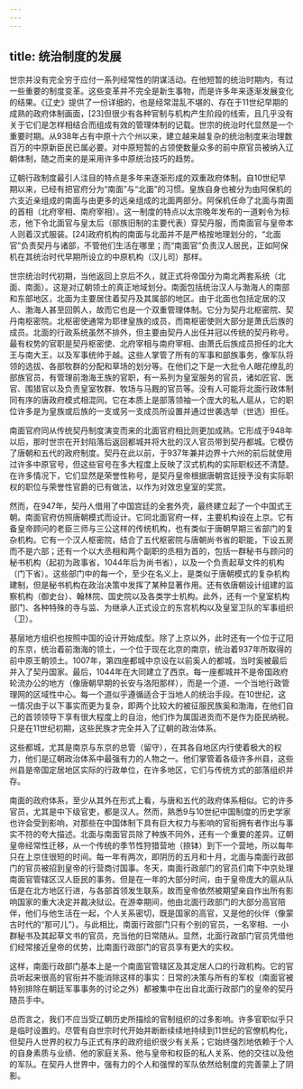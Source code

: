 ```yaml
---
---
---
```

title: 统治制度的发展
---



世宗并没有完全穷于应付一系列经常性的阴谋活动。在他短暂的统治时期内，有过一些重要的制度变革。这些变革并不完全是新生事物，而是许多年来逐渐发展变化的结果。《辽史》提供了一份详细的，也是经常混乱不堪的、存在于11世纪早期的成熟的政府体制画面，[23]但很少有各种官制与机构产生阶段的线索，且几乎没有关于它们是怎样相结合而组成有效的管理体制的记载。世宗的统治时代显然是一个重要时期。从938年占有中原十六个州以来，建立越来越复杂的统治制度来治理数百万的中原新臣民已属必要。对中原短暂的占领使数量众多的前中原官员被纳入辽朝体制，随之而来的是采用许多中原统治技巧的趋势。

辽朝行政制度最引人注目的特点是多年来逐渐形成的双重政府体制。自10世纪早期以来，已经有把官府分为“南面”与“北面”的习惯。皇族自身也被分为由阿保机的六支近亲组成的南面与由更多的远亲组成的北面两部分。阿保机任命了北面与南面的首相（北府宰相、南府宰相）。这一制度的特点以太宗晚年发布的一道剌令为标志，他下令北面官与皇太后（部族旧制的主要代表）穿契丹服，而南面官与皇帝本人则着汉式服装。[24]政府机构的南面与北面并不是严格按地理划分的，“北面官”负责契丹与诸部，不管他们生活在哪里；而“南面官”负责汉人居民，正如阿保机在其统治时代早期所设立的中原机构（汉儿司）那样。

世宗统治时代初期，当他返回上京后不久，就正式将帝国分为南北两套系统（北面、南面）。这是对辽朝领土的真正地域划分。南面包括统治汉人与渤海人的南部和东部地区，北面为主要居住着契丹及其属部的地区。由于北面也包括定居的汉人、渤海人甚至回鹘人，故而它也是一个双重管理体制。它分为契丹北枢密院、契丹南枢密院。北枢密使通常为耶律皇族的成员，而南枢密使则大部分是萧氏后族的成员。北面的行政系统虽然不排外，但主要由契丹人出任并冠以传统的契丹称号。最有权势的官职是契丹枢密使、北府宰相与南府宰相、由萧氏后族成员担任的北大王与南大王，以及军事统帅于越。这些人掌管了所有的军事和部族事务，像军队将领的选拔、各部牧群的分配和草场的划分等。在他们之下是一大批令人眼花缭乱的部族官员，有管理前渤海王族的官职，有一系列为皇室服务的官员，诸如匠官、医官、围猎官以及负责皇室牧群、牧场与马厩的官员等。没有人可能将北面行政体制同有序的唐政府模式相混同。它在本质上是部落领袖一个庞大的私人扈从，它的职位许多是为皇族或后族的一支或另一支成员所设置并通过世袭选举（世选）担任。

南面官府同从传统契丹制度演变而来的北面官府相比则更加成熟。它形成于948年以后，那时世宗在开封陷落后返回都城并将大批的汉人官员带到契丹都城。它模仿了唐朝和五代的政府制度。契丹在此以前，于937年兼并边界十六州的前后就使用过许多中原官号，但这些官号在多大程度上反映了汉式机构的实际职权还不清楚。在许多情况下，它们显然是荣誉性称号，是契丹皇帝根据唐朝宫廷授予没有实际职权的职位与荣誉性官爵的已有做法，以作为对效忠皇室的奖赏。

然而，在947年，契丹人借用了中国宫廷的全套外壳，最终建立起了一个中国式王朝。南面官府仿照唐朝模式而设计。它同北面官府一样，主要机构设在上京。它有备皇帝顾问的老臣三师与三公这样的传统机构，也有类似于唐朝早期三省部门的复杂机构。它有一个汉人枢密院，结合了五代枢密院与唐朝尚书省的职能，下设五房而不是六部；还有一个以大丞相和两个副职的丞相为首的，包括一群秘书与顾问的秘书机构（起初为政事省，1044年后为尚书省），以及一个负责起草文件的机构（门下省）。这些部门中的每一个，至少在名义上，是类似于唐朝模式的复杂机构建制，但是秘书机构在政治决策中发挥了某种显著作用。还有依唐朝设计组建的监察机构（御史台）、翰林院、国史院以及各类学士机构。此外，还有一个皇室机构部门、各种特殊的寺与监、为继承人正式设立的东宫机构以及皇室卫队的军事组织（卫）。

基层地方组织也按照中国的设计开始成型。除了上京以外，此时还有一个位于辽阳的东京，统治着前渤海的领土，一个位于现在北京的南京，统治着937年所取得的前中原王朝领土。1007年，第四座都城中京设在以前奚人的都城，当时奚被最后并入了契丹国家。最后，1044年在大同建立了西京。每一座都城并不是帝国政府轮流办公的地方（像唐朝早期的长安与洛阳那样），而是一个道、一个当地行政管理网的区域性中心。每一个道似乎遵循适合于当地人的统治手段。在10世纪，这一情况由于以下事实而更为复杂，即两个比较大的被征服民族奚和渤海，在他们自己的首领领导下享有很大程度上的自治，他们作为属国进贡而不是作为臣民纳税。只是在11世纪初期，这些民族才完全并入了辽朝的政治体系。

这些都城，尤其是南京与东京的总管（留守），在其各自地区内行使着极大的权力，他们是辽朝政治体系中最强有力的人物之一。他们掌管着各级许多州县，这些州县是帝国定居地区实际的行政单位，在许多地区，它们与传统方式的部落组织并存。

南面的政府体系，至少从其外在形式上看，与唐和五代的政府体系相似。它的许多官员，尤其是中下级官吏，都是汉人。然而，熟悉9与10世纪中国制度的历史学家也许会受到影响，对那些在中国体制下具有巨大权力与影响的官衔拥有者作出与事实不符的夸大描述。北面与南面官员除了种族不同外，还有一个重要的差异。辽朝皇帝经常性迁移，从一个传统的季节性狩猎营地（捺钵）到下一个营地，所以每年只在上京住很短的时间。每一年有两次，即阴历的五月和十月，北面与南面行政部门的官员被招到皇帝的行营商讨国事。冬天，南面行政部门的官员们南下中京处理南面官管辖区汉人臣民的事务。但是在一年的大部分时间，由于皇帝庞大的扈从队伍是在北方地区行进，与各部首领发生联系，故而皇帝依然被期望亲自作出所有影响国家的重大决定并裁决狱讼。在游幸期间，他由北面行政部门的大部分高官陪伴，他们与他生活在一起，个人关系密切，既是国家的高官，又是他的伙伴（像蒙古时代的“那可儿”）。与此相比，南面行政部门只有个别的官员，一名宰相、一小群秘书及其起草文书的官员，充当他的日常随从。显然，北面行政部门官员凭借他们经常接近皇帝的优势，比南面行政部门的官员享有更大的实权。

这样，南面行政部门基本上是一个南面官管辖区及其定居人口的行政机构。它的官员听起来很高的官衔并不能消除这样的事实：日常的决策与所有的军权（南面官被特别排除在朝廷军事事务的讨论之外）都被集中在出自北面行政部门的皇帝的契丹随员手中。

总而言之，我们不应当受辽朝历史所描绘的官制组织的过多影响。许多官职似乎只是临时设置的。尽管有自世宗时代开始并断断续续地持续到11世纪的官僚机构化，但契丹人世界的权力与正式有序的政府组织很少有关系；它始终强烈地依赖于个人的自身素质与业绩、他的家庭关系、他与皇帝和权臣的私人关系、他的交往以及他的军队。在契丹人世界中，强有力的个人和强悍的军队依然给制度的完善蒙上了阴影。
